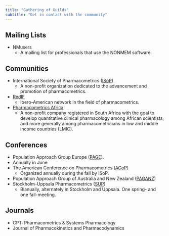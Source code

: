 ```yaml
---
title: "Gathering of Guilds"
subtitle: "Get in contact with the community"
---
```


:::{.callout-caution title="Under construction"}
:::

## Mailing Lists

* NMusers
  * A mailing list for professionals that use the NONMEM software.

## Communities

* International Society of Pharmacometrics ([ISoP](https://www.isop.org/home))
  * A non-profit organization dedicated to the advancement and promotion of pharmacometrics.
* [RedIF](https://www.redifar.org)
  * Ibero-American network in the field of pharmacometrics.
* [Pharmacometrics Africa](https://pmxafrica.org)
  * A non-profit company registered in South Africa with the goal to develop quantitative clinical pharmacology among African scientists, and more generally among pharmacometricians in low and middle income countries (LMIC).

## Conferences

*  Population Approach Group Europe ([PAGE](https://www.page-meeting.org)).
  * Annually in June
* The American Conference on Pharmacometrics ([ACoP](https://acop2025.eventscribe.net/index.asp))
  * Organized annually during the fall by ISoP.
* Population Approach Group of Australia and New Zealand ([PAGANZ](https://www.paganz.org))
* Stockholm-Uppsala Pharmacometrics ([SUP](https://www.sup-meeting.se))
  *  Bianually, alternately in Stockholm and Uppsala. One spring- and one fall-meeting.

## Journals

* CPT: Pharmacometrics & Systems Pharmacology
* Journal of Pharmacokinetics and Pharmacodynamics
